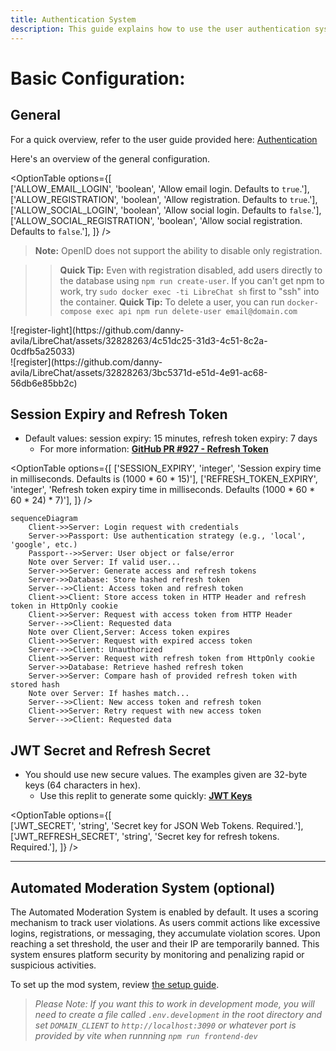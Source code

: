 ```yaml
---
title: Authentication System
description: This guide explains how to use the user authentication system of LibreChat, which offers secure and easy email and social logins. You will learn how to set up sign up, log in, password reset, and more.
--- 
```


# Basic Configuration:

## General

For a quick overview, refer to the user guide provided here: [Authentication](/docs/user_guides/authentication)

Here's an overview of the general configuration.

<OptionTable
  options={[    
    ['ALLOW_EMAIL_LOGIN', 'boolean', 'Allow email login. Defaults to `true`.'],
    ['ALLOW_REGISTRATION', 'boolean', 'Allow registration. Defaults to `true`.'],
    ['ALLOW_SOCIAL_LOGIN', 'boolean', 'Allow social login. Defaults to `false`.'],
    ['ALLOW_SOCIAL_REGISTRATION', 'boolean', 'Allow social registration. Defaults to `false`.'],
  ]}
/>

> **Note:** OpenID does not support the ability to disable only registration.

>> **Quick Tip:** Even with registration disabled, add users directly to the database using `npm run create-user`. If you can't get npm to work, try `sudo docker exec -ti LibreChat sh` first to "ssh" into the container.
>> **Quick Tip:** To delete a user, you can run `docker-compose exec api npm run delete-user email@domain.com` 

<div style={{display: "flex", justifyContent: "center", alignItems: "center", flexDirection: "column"}}>
  <div className="image-light-theme">
    ![register-light](https://github.com/danny-avila/LibreChat/assets/32828263/4c51dc25-31d3-4c51-8c2a-0cdfb5a25033)
  </div>

  <div className="image-dark-theme">
    ![register](https://github.com/danny-avila/LibreChat/assets/32828263/3bc5371d-e51d-4e91-ac68-56db6e85bb2c)
  </div>
</div>


## Session Expiry and Refresh Token

- Default values: session expiry: 15 minutes, refresh token expiry: 7 days
  - For more information: **[GitHub PR #927 - Refresh Token](https://github.com/danny-avila/LibreChat/pull/927)**

<OptionTable
  options={[
    ['SESSION_EXPIRY', 'integer', 'Session expiry time in milliseconds. Defaults is (1000 * 60 * 15)'],
    ['REFRESH_TOKEN_EXPIRY', 'integer', 'Refresh token expiry time in milliseconds. Defaults (1000 * 60 * 60 * 24) * 7)'],
  ]}
/>

``` mermaid
sequenceDiagram
    Client->>Server: Login request with credentials
    Server->>Passport: Use authentication strategy (e.g., 'local', 'google', etc.)
    Passport-->>Server: User object or false/error
    Note over Server: If valid user...
    Server->>Server: Generate access and refresh tokens
    Server->>Database: Store hashed refresh token
    Server-->>Client: Access token and refresh token
    Client->>Client: Store access token in HTTP Header and refresh token in HttpOnly cookie
    Client->>Server: Request with access token from HTTP Header
    Server-->>Client: Requested data
    Note over Client,Server: Access token expires
    Client->>Server: Request with expired access token
    Server-->>Client: Unauthorized
    Client->>Server: Request with refresh token from HttpOnly cookie
    Server->>Database: Retrieve hashed refresh token
    Server->>Server: Compare hash of provided refresh token with stored hash
    Note over Server: If hashes match...
    Server-->>Client: New access token and refresh token
    Client->>Server: Retry request with new access token
    Server-->>Client: Requested data
```

## JWT Secret and Refresh Secret

- You should use new secure values. The examples given are 32-byte keys (64 characters in hex). 
  - Use this replit to generate some quickly: **[JWT Keys](https://replit.com/@daavila/crypto#index.js)**

<OptionTable
  options={[    
    ['JWT_SECRET', 'string', 'Secret key for JSON Web Tokens. Required.'],
    ['JWT_REFRESH_SECRET', 'string', 'Secret key for refresh tokens. Required.'],
  ]}
/>

---

## Automated Moderation System (optional)

The Automated Moderation System is enabled by default. It uses a scoring mechanism to track user violations. As users commit actions like excessive logins, registrations, or messaging, they accumulate violation scores. Upon reaching a set threshold, the user and their IP are temporarily banned. This system ensures platform security by monitoring and penalizing rapid or suspicious activities.

To set up the mod system, review [the setup guide](/docs/configuration/mod_system).

> *Please Note: If you want this to work in development mode, you will need to create a file called `.env.development` in the root directory and set `DOMAIN_CLIENT` to `http://localhost:3090` or whatever port  is provided by vite when runnning `npm run frontend-dev`*

